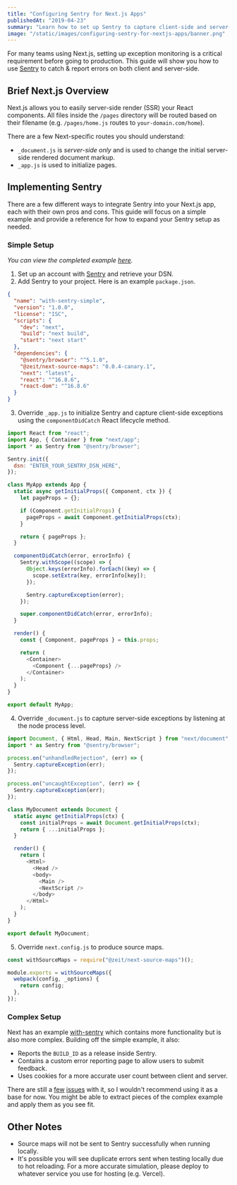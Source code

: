```yaml
---
title: "Configuring Sentry for Next.js Apps"
publishedAt: "2019-04-23"
summary: "Learn how to set up Sentry to capture client-side and server-side exceptions for Next.js applications."
image: "/static/images/configuring-sentry-for-nextjs-apps/banner.png"
---
```


For many teams using Next.js, setting up exception monitoring is a critical requirement before going to production.
This guide will show you how to use [Sentry](https://sentry.io) to catch & report errors on both client and server-side.

## Brief Next.js Overview

Next.js allows you to easily server-side render (SSR) your React components. All files inside the `/pages` directory will be routed based on their filename (e.g. `/pages/home.js` routes to `your-domain.com/home`).

There are a few Next-specific routes you should understand:

- `_document.js` is _server-side only_ and is used to change the initial server-side rendered document markup.
- `_app.js` is used to initialize pages.

## Implementing Sentry

There are a few different ways to integrate Sentry into your Next.js app, each with their own pros and cons. This guide will focus on a simple example and provide a reference for how to expand your Sentry setup as needed.

### Simple Setup

_You can view the completed example [here](https://github.com/zeit/next.js/tree/canary/examples/with-sentry-simple)._

1. Set up an account with [Sentry](https://sentry.io) and retrieve your DSN.
2. Add Sentry to your project. Here is an example `package.json`.

```json:package.json
{
  "name": "with-sentry-simple",
  "version": "1.0.0",
  "license": "ISC",
  "scripts": {
    "dev": "next",
    "build": "next build",
    "start": "next start"
  },
  "dependencies": {
    "@sentry/browser": "^5.1.0",
    "@zeit/next-source-maps": "0.0.4-canary.1",
    "next": "latest",
    "react": "^16.8.6",
    "react-dom": "^16.8.6"
  }
}
```

3. Override `_app.js` to initialize Sentry and capture client-side exceptions using the `componentDidCatch` React lifecycle method.

```jsx:pages/_app.js
import React from "react";
import App, { Container } from "next/app";
import * as Sentry from "@sentry/browser";

Sentry.init({
  dsn: "ENTER_YOUR_SENTRY_DSN_HERE",
});

class MyApp extends App {
  static async getInitialProps({ Component, ctx }) {
    let pageProps = {};

    if (Component.getInitialProps) {
      pageProps = await Component.getInitialProps(ctx);
    }

    return { pageProps };
  }

  componentDidCatch(error, errorInfo) {
    Sentry.withScope((scope) => {
      Object.keys(errorInfo).forEach((key) => {
        scope.setExtra(key, errorInfo[key]);
      });

      Sentry.captureException(error);
    });

    super.componentDidCatch(error, errorInfo);
  }

  render() {
    const { Component, pageProps } = this.props;

    return (
      <Container>
        <Component {...pageProps} />
      </Container>
    );
  }
}

export default MyApp;
```

4. Override `_document.js` to capture server-side exceptions by listening at the node process level.

```jsx:pages/_document.js
import Document, { Html, Head, Main, NextScript } from "next/document";
import * as Sentry from "@sentry/browser";

process.on("unhandledRejection", (err) => {
  Sentry.captureException(err);
});

process.on("uncaughtException", (err) => {
  Sentry.captureException(err);
});

class MyDocument extends Document {
  static async getInitialProps(ctx) {
    const initialProps = await Document.getInitialProps(ctx);
    return { ...initialProps };
  }

  render() {
    return (
      <Html>
        <Head />
        <body>
          <Main />
          <NextScript />
        </body>
      </Html>
    );
  }
}

export default MyDocument;
```

5. Override `next.config.js` to produce source maps.

```js:next.config.js
const withSourceMaps = require("@zeit/next-source-maps")();

module.exports = withSourceMaps({
  webpack(config, _options) {
    return config;
  },
});
```

### Complex Setup

Next has an example [with-sentry](https://github.com/zeit/next.js/tree/canary/examples/with-sentry) which contains more functionality but is also more complex. Building off the simple example, it also:

- Reports the `BUILD_ID` as a release inside Sentry.
- Contains a custom error reporting page to allow users to submit feedback.
- Uses cookies for a more accurate user count between client and server.

There are still a [few](https://github.com/getsentry/sentry-javascript/issues/1622) [issues](https://github.com/getsentry/sentry-javascript/issues/1762) with it, so I wouldn't recommend using it as a base for now.
You might be able to extract pieces of the complex example and apply them as you see fit.

## Other Notes

- Source maps will not be sent to Sentry successfully when running locally.
- It's possible you will see duplicate errors sent when testing locally due to hot reloading.
  For a more accurate simulation, please deploy to whatever service you use for hosting (e.g. Vercel).
